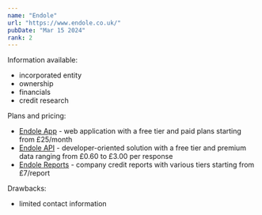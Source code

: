```yaml
---
name: "Endole"
url: "https://www.endole.co.uk/"
pubDate: "Mar 15 2024"
rank: 2
---
```


Information available:

- incorporated entity
- ownership
- financials
- credit research

Plans and pricing:

- [Endole App](https://www.endole.co.uk/app/) - web application with a free tier and paid plans starting from £25/month
- [Endole API](https://www.endole.co.uk/api/) - developer-oriented solution with a free tier and premium data ranging
  from £0.60 to £3.00 per response
- [Endole Reports](https://www.endole.co.uk/reports/) - company credit reports with various tiers starting from £7/report

Drawbacks:

- limited contact information
